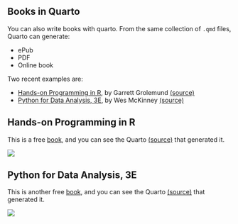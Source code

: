 ## Books in Quarto

You can also write books with quarto. From the same collection of `.qmd` files, Quarto can generate:

- ePub
- PDF
- Online book

Two recent examples are:

- [Hands-on Programming in R](https://jjallaire.github.io/hopr/), by Garrett Grolemund [(source)](https://github.com/jjallaire/hopr/)
- [Python for Data Analysis, 3E](https://wesmckinney.com/book/), by Wes McKinney [(source)](https://github.com/wesm/pydata-book/tree/3rd-edition)

## Hands-on Programming in R

This is a free [book](https://jjallaire.github.io/hopr/), and you can see the Quarto [(source)](https://github.com/jjallaire/hopr/) that generated it.

![](images/hands-on-programming-with-r.png)

## Python for Data Analysis, 3E

This is another free [book](https://wesmckinney.com/book/), and you can see the Quarto [(source)](https://github.com/wesm/pydata-book/tree/3rd-edition) that generated it.

![](images/python-data-analysis-book.png)



